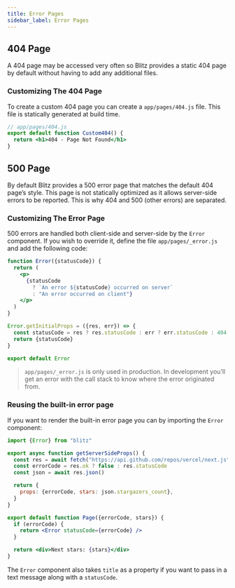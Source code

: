 ```yaml
---
title: Error Pages
sidebar_label: Error Pages
---
```


## 404 Page

A 404 page may be accessed very often so Blitz provides a static 404 page by default without having to add any additional files.

### Customizing The 404 Page

To create a custom 404 page you can create a `app/pages/404.js` file. This file is statically generated at build time.

```jsx
// app/pages/404.js
export default function Custom404() {
  return <h1>404 - Page Not Found</h1>
}
```

## 500 Page

By default Blitz provides a 500 error page that matches the default 404 page’s style. This page is not statically optimized as it allows server-side errors to be reported. This is why 404 and 500 (other errors) are separated.

### Customizing The Error Page

500 errors are handled both client-side and server-side by the `Error` component. If you wish to override it, define the file `app/pages/_error.js` and add the following code:

```jsx
function Error({statusCode}) {
  return (
    <p>
      {statusCode
        ? `An error ${statusCode} occurred on server`
        : "An error occurred on client"}
    </p>
  )
}

Error.getInitialProps = ({res, err}) => {
  const statusCode = res ? res.statusCode : err ? err.statusCode : 404
  return {statusCode}
}

export default Error
```

> `app/pages/_error.js` is only used in production. In development you’ll get an error with the call stack to know where the error originated from.

### Reusing the built-in error page

If you want to render the built-in error page you can by importing the `Error` component:

```jsx
import {Error} from "blitz"

export async function getServerSideProps() {
  const res = await fetch("https://api.github.com/repos/vercel/next.js")
  const errorCode = res.ok ? false : res.statusCode
  const json = await res.json()

  return {
    props: {errorCode, stars: json.stargazers_count},
  }
}

export default function Page({errorCode, stars}) {
  if (errorCode) {
    return <Error statusCode={errorCode} />
  }

  return <div>Next stars: {stars}</div>
}
```

The `Error` component also takes `title` as a property if you want to pass in a text message along with a `statusCode`.
